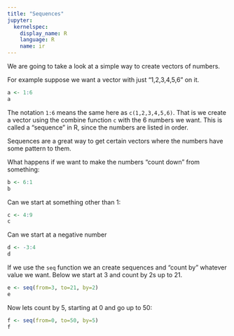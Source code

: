 ```yaml
---
title: "Sequences"
jupyter:
  kernelspec:
    display_name: R
    language: R
    name: ir
---
```


We are going to take a look at a simple way to create vectors of numbers.   

For example suppose we want a vector with just "1,2,3,4,5,6" on it.

```r
a <- 1:6
a
```

The notation `1:6` means the same here as `c(1,2,3,4,5,6)`. That is we create a vector using the combine function `c` with the 6 numbers we want. This is called a "sequence" in R, since the numbers are listed in order.  

Sequences are a great way to get certain vectors where the numbers have some pattern to them.

What happens if we want to make the numbers "count down" from something:


```r
b <- 6:1
b
```

Can we start at something other than 1:

```r
c <- 4:9
c
```

Can we start at a negative number 

```r
d <- -3:4
d
```

If we use the `seq` function we an create sequences and "count by" whatever value we want. Below we start at 3 and count by 2s up to 21. 

```r
e <- seq(from=3, to=21, by=2) 
e
```

Now lets count by 5, starting at 0 and go up to 50:

```r
f <- seq(from=0, to=50, by=5) 
f
```
